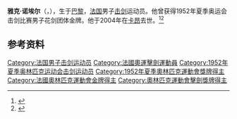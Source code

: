 '''雅克·诺埃尔'''（{{lang-fr|Jacques Noël}}，{{bd|1920年|4月6日|2004年|10月7日|}}），生于[[巴黎|巴黎]]，[[法国|法国]]男子[[击剑|击剑]]运动员。他曾获得1952年夏季奥运会击剑比赛男子花剑团体金牌。他于2004年在[[卡昂|卡昂]]去世。<ref>{{Cite web|title=Jacques NOËL|url=https://www.olympic.org/jacques-noel|accessdate=2021-03-07|date=2021-03-07|work=International Olympic Committee|language=en}}</ref><ref>{{cite web|url=https://www.olympedia.org/athletes/21981|title=Jacques Noël|work=Olympedia|accessdate=2021-03-07|archive-date=2021-05-19|archive-url=https://web.archive.org/web/20210519223537/http://www.olympedia.org/athletes/21981|dead-url=no}}</ref>

== 参考资料 ==
{{reflist}}

{{奥林匹克运动会击剑比赛男子花剑团体冠军}}

{{Authority control}}
{{DEFAULTSORT:Noël, Jacques}}
[[Category:法国男子击剑运动员|Category:法国男子击剑运动员]]
[[Category:法國奧運擊劍運動員|Category:法國奧運擊劍運動員]]
[[Category:1952年夏季奥林匹克运动会击剑运动员|Category:1952年夏季奥林匹克运动会击剑运动员]]
[[Category:1952年夏季奧林匹克運動會獎牌得主|Category:1952年夏季奧林匹克運動會獎牌得主]]
[[Category:法國奧林匹克運動會金牌得主|Category:法國奧林匹克運動會金牌得主]]
[[Category:奧林匹克運動會擊劍獎牌得主|Category:奧林匹克運動會擊劍獎牌得主]]

{{法国人物小作品}}